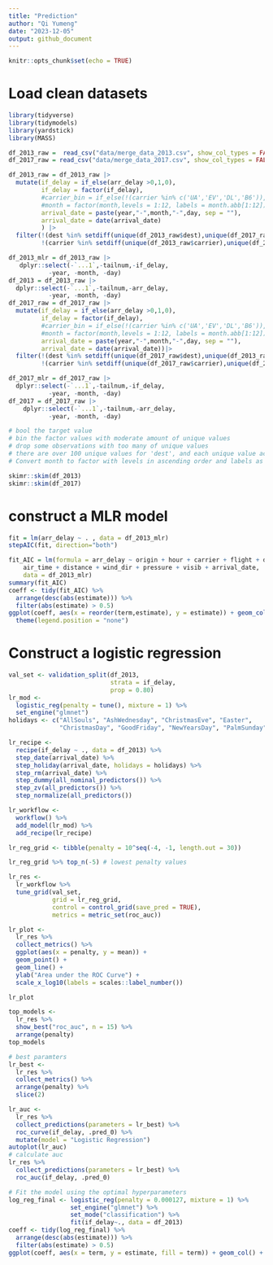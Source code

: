 ```yaml
---
title: "Prediction"
author: "Qi Yumeng"
date: "2023-12-05"
output: github_document
---
```


```r
knitr::opts_chunk$set(echo = TRUE)
```

# Load clean datasets

```r
library(tidyverse)
library(tidymodels)
library(yardstick)
library(MASS)
```

```r
df_2013_raw =  read_csv("data/merge_data_2013.csv", show_col_types = FALSE)
df_2017_raw = read_csv("data/merge_data_2017.csv", show_col_types = FALSE)

df_2013_raw = df_2013_raw |>
  mutate(if_delay = if_else(arr_delay >0,1,0),
         if_delay = factor(if_delay),
         #carrier_bin = if_else(!(carrier %in% c('UA','EV','DL','B6')),'Others',carrier),
         #month = factor(month,levels = 1:12, labels = month.abb[1:12]),
         arrival_date = paste(year,"-",month,"-",day, sep = ""),
         arrival_date = date(arrival_date)
         ) |>
  filter(!(dest %in% setdiff(unique(df_2013_raw$dest),unique(df_2017_raw$dest))),
         !(carrier %in% setdiff(unique(df_2013_raw$carrier),unique(df_2017_raw$carrier))))

df_2013_mlr = df_2013_raw |>
   dplyr::select(-`...1`,-tailnum,-if_delay,
           -year, -month, -day) 
df_2013 = df_2013_raw |>
  dplyr::select(-`...1`,-tailnum,-arr_delay,
           -year, -month, -day) 
df_2017_raw = df_2017_raw |>
  mutate(if_delay = if_else(arr_delay >0,1,0),
         if_delay = factor(if_delay),
         #carrier_bin = if_else(!(carrier %in% c('UA','EV','DL','B6')),'Others',carrier),
         #month = factor(month,levels = 1:12, labels = month.abb[1:12])
         arrival_date = paste(year,"-",month,"-",day, sep = ""),
         arrival_date = date(arrival_date))|>
  filter(!(dest %in% setdiff(unique(df_2017_raw$dest),unique(df_2013_raw$dest))),
         !(carrier %in% setdiff(unique(df_2017_raw$carrier),unique(df_2013_raw$carrier)))) 

df_2017_mlr = df_2017_raw |>
  dplyr::select(-`...1`,-tailnum,-if_delay,
           -year, -month, -day) 
df_2017 = df_2017_raw |>
    dplyr::select(-`...1`,-tailnum,-arr_delay,
           -year, -month, -day) 

# bool the target value
# bin the factor values with moderate amount of unique values
# drop some observations with too many of unique values
# there are over 100 unique values for 'dest', and each unique value accounts for around 5% or less, with a relatively even distribution,with filtering approach, we keep only the destinations that appear in both datasets and remove observations that are present in only one of the datasets.
# Convert month to factor with levels in ascending order and labels as month abbreviations
```

```r
skimr::skim(df_2013)
skimr::skim(df_2017)
```
# construct a MLR model

```r
fit = lm(arr_delay ~ . , data = df_2013_mlr)
stepAIC(fit, direction="both")

fit_AIC = lm(formula = arr_delay ~ origin + hour + carrier + flight + dest + 
    air_time + distance + wind_dir + pressure + visib + arrival_date, 
    data = df_2013_mlr)
summary(fit_AIC)
coeff <- tidy(fit_AIC) %>% 
  arrange(desc(abs(estimate))) %>% 
  filter(abs(estimate) > 0.5) 
ggplot(coeff, aes(x = reorder(term,estimate), y = estimate)) + geom_col() + coord_flip()+
  theme(legend.position = "none")

```

# Construct a logistic regression

```r
val_set <- validation_split(df_2013, 
                            strata = if_delay, 
                            prop = 0.80)
lr_mod <- 
  logistic_reg(penalty = tune(), mixture = 1) %>% 
  set_engine("glmnet")
holidays <- c("AllSouls", "AshWednesday", "ChristmasEve", "Easter", 
              "ChristmasDay", "GoodFriday", "NewYearsDay", "PalmSunday")

lr_recipe <- 
  recipe(if_delay ~ ., data = df_2013) %>% 
  step_date(arrival_date) %>% 
  step_holiday(arrival_date, holidays = holidays) %>% 
  step_rm(arrival_date) %>% 
  step_dummy(all_nominal_predictors()) %>% 
  step_zv(all_predictors()) %>% 
  step_normalize(all_predictors())

lr_workflow <- 
  workflow() %>% 
  add_model(lr_mod) %>% 
  add_recipe(lr_recipe)

lr_reg_grid <- tibble(penalty = 10^seq(-4, -1, length.out = 30))

lr_reg_grid %>% top_n(-5) # lowest penalty values

lr_res <- 
  lr_workflow %>% 
  tune_grid(val_set,
            grid = lr_reg_grid,
            control = control_grid(save_pred = TRUE),
            metrics = metric_set(roc_auc))

lr_plot <- 
  lr_res %>% 
  collect_metrics() %>% 
  ggplot(aes(x = penalty, y = mean)) + 
  geom_point() + 
  geom_line() + 
  ylab("Area under the ROC Curve") +
  scale_x_log10(labels = scales::label_number())

lr_plot 

top_models <-
  lr_res %>% 
  show_best("roc_auc", n = 15) %>% 
  arrange(penalty) 
top_models

# best paramters
lr_best <- 
  lr_res %>% 
  collect_metrics() %>% 
  arrange(penalty) %>% 
  slice(2)

lr_auc <- 
  lr_res %>% 
  collect_predictions(parameters = lr_best) %>% 
  roc_curve(if_delay, .pred_0) %>% 
  mutate(model = "Logistic Regression")
autoplot(lr_auc)
# calculate auc
lr_res %>% 
  collect_predictions(parameters = lr_best) %>% 
  roc_auc(if_delay, .pred_0)

# Fit the model using the optimal hyperparameters
log_reg_final <- logistic_reg(penalty = 0.000127, mixture = 1) %>%
                 set_engine("glmnet") %>%
                 set_mode("classification") %>%
                 fit(if_delay~., data = df_2013)
coeff <- tidy(log_reg_final) %>% 
  arrange(desc(abs(estimate))) %>% 
  filter(abs(estimate) > 0.5)
ggplot(coeff, aes(x = term, y = estimate, fill = term)) + geom_col() + coord_flip()


```